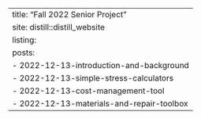 ---
title: "Fall 2022 Senior Project"
site: distill::distill_website
listing: 
  posts:
    - 2022-12-13-introduction-and-background
    - 2022-12-13-simple-stress-calculators
    - 2022-12-13-cost-management-tool
    - 2022-12-13-materials-and-repair-toolbox
---